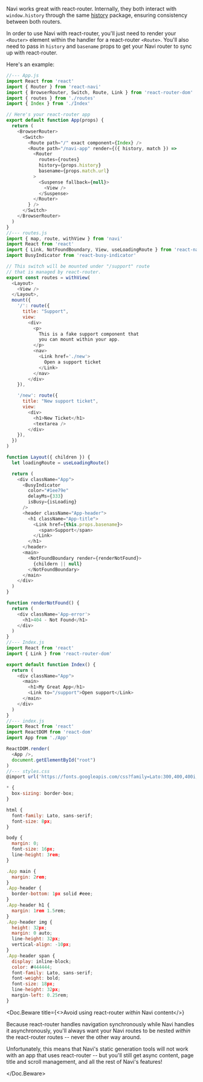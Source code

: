 
Navi works great with react-router. Internally, they both interact with `window.history` through the same [history](https://www.npmjs.com/package/history) package, ensuring consistency between both routers.

In order to use Navi with react-router, you'll just need to render your `<Router>` element within the handler for a react-router `<Route>`. You'll also need to pass in `history` and `basename` props to get your Navi router to sync up with react-router.

Here's an example:

```js
//--- App.js
import React from 'react'
import { Router } from 'react-navi'
import { BrowserRouter, Switch, Route, Link } from 'react-router-dom'
import { routes } from './routes'
import { Index } from './Index'

// Here's your react-router app
export default function App(props) {
  return (
    <BrowserRouter>
      <Switch>
        <Route path="/" exact component={Index} />
        <Route path="/navi-app" render={({ history, match }) =>
          <Router 
            routes={routes}
            history={props.history}
            basename={props.match.url}
          >
            <Suspense fallback={null}>
              <View />
            </Suspense>
          </Router>
        } />
      </Switch>
    </BrowserRouter>
  )
}
//--- routes.js
import { map, route, withView } from 'navi'
import React from 'react'
import { Link, NotFoundBoundary, View, useLoadingRoute } from 'react-navi'
import BusyIndicator from 'react-busy-indicator'

// This switch will be mounted under "/support" route
// that is managed by react-router.
export const routes = withView(
  <Layout>
    <View />
  </Layout>,
  mount({
    '/': route({
      title: "Support",
      view:
        <div>
          <p>
            This is a fake support component that 
            you can mount within your app.
          </p>
          <nav>
            <Link href='./new'>
              Open a support ticket
            </Link>
          </nav>
        </div>
    }),

    '/new': route({
      title: "New support ticket",
      view:
        <div>
          <h1>New Ticket</h1>
          <textarea />
        </div>
    }),
  })
)

function Layout({ children }) {
  let loadingRoute = useLoadingRoute()

  return (
    <div className="App">
      <BusyIndicator
        color="#1ee79e"
        delayMs={333}
        isBusy={isLoading}
      />
      <header className="App-header">
        <h1 className="App-title">
          <Link href={this.props.basename}>
            <span>Support</span>
          </Link>
        </h1>
      </header>
      <main>
        <NotFoundBoundary render={renderNotFound}>
          {childern || null}
        </NotFoundBoundary>
      </main>
    </div>
  )
}

function renderNotFound() {
  return (
    <div className='App-error'>
      <h1>404 - Not Found</h1>
    </div>
  )
}
//--- Index.js
import React from 'react'
import { Link } from 'react-router-dom'

export default function Index() {
  return (
    <div className="App">
      <main>
        <h1>My Great App</h1>
        <Link to="/support">Open support</Link>
      </main>
    </div>
  )
}    
//--- index.js
import React from 'react'
import ReactDOM from 'react-dom'
import App from './App'

ReactDOM.render(
  <App />,
  document.getElementById("root")
)
//--- styles.css
@import url('https://fonts.googleapis.com/css?family=Lato:300,400,400i,700,900|Inconsolata:400,700');

* {
  box-sizing: border-box;
}

html {
  font-family: Lato, sans-serif;
  font-size: 8px;
}

body {
  margin: 0;
  font-size: 16px;
  line-height: 3rem;
}

.App main {
  margin: 2rem;
}
.App-header {
  border-bottom: 1px solid #eee;
}
.App-header h1 {
  margin: 1rem 1.5rem;
}
.App-header img {
  height: 32px;
  margin: 0 auto;
  line-height: 32px;
  vertical-align: -10px;
}
.App-header span {
  display: inline-block;
  color: #444444;
  font-family: Lato, sans-serif;
  font-weight: bold;
  font-size: 18px;
  line-height: 32px;
  margin-left: 0.25rem;
}
```

<Doc.Beware
  title={<>Avoid using react-router <em>within</em> Navi content</>}
>

Because react-router handles navigation synchronously while Navi handles it asynchronously, you'll always want your Navi routes to be nested *within* the react-router routes -- never the other way around.

Unfortunately, this means that Navi's static generation tools will not work with an app that uses react-router -- but you'll still get async content, page title and scroll management, and all the rest of Navi's features!

</Doc.Beware>